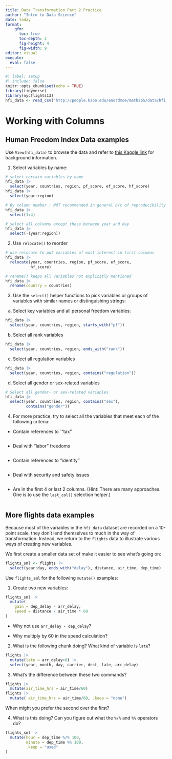```yaml
---
title: Data Transformation Part 2 Practice
author: "Intro to Data Science"
date: today
format: 
    gfm: 
      toc: true
      toc-depth: 2
      fig-height: 4
      fig-width: 9
editor: visual
execute: 
  eval: false
---
```


```r
#| label: setup
#| include: false
knitr::opts_chunk$set(echo = TRUE)
library(tidyverse)
library(nycflights13)
hfi_data <- read_csv("http://people.kzoo.edu/enordmoe/math265/data/hfi_cc_2022.csv")
```

# Working with Columns

## Human Freedom Index Data examples

Use `View(hfi_data)` to browse the data and refer to [this Kaggle link](https://www.kaggle.com/gsutters/the-human-freedom-index) for background information.

1)  Select variables by name:

```r
# select certain variables by name
hfi_data |> 
  select(year, countries, region, pf_score, ef_score, hf_score)
hfi_data |> 
  select(year:region)

# By column number : NOT recommended in general b/c of reproducibility problems
hfi_data |> 
  select(1:4)

# select all columns except those between year and day
hfi_data |> 
  select(-(year:region))
```

2)  Use `relocate()` to reorder

```r
# use relocate to put variables of most interest in first columns
hfi_data |> 
  relocate(year, countries, region, pf_score, ef_score,
           hf_score)

# rename() keeps all variables not explicitly mentioned 
hfi_data |> 
  rename(country = countries)
```

3)  Use the `select()` helper functions to pick variables or groups of variables with similar names or distinguishing strings:

<!-- -->

a)  Select key variables and all personal freedom variables:

```r
hfi_data |> 
  select(year, countries, region, starts_with("pf"))
```

b)  Select all rank variables

```r
hfi_data |> 
  select(year, countries, region, ends_with("rank"))
```

c)  Select all regulation variables

```r
hfi_data |> 
  select(year, countries, region, contains("regulation"))
```

d)  Select all gender or sex-related variables

```r
# Select all gender- or sex-related variables
hfi_data |> 
  select(year, countries, region, contains("sex"),
         contains("gender"))
```

4)  For more practice, try to select all the variables that meet each of the following criteria:

-   Contain references to \`"tax"\

```r

```

-   Deal with "labor" freedoms\

```r

```

-   Contain references to "identity"\

```r

```

-   Deal with security and safety issues

```r

```

-   Are in the first 4 or last 2 columns. (Hint: There are many approaches. One is to use the `last_col()` selection helper.)

```r

```

## More **flights** data examples

Because most of the variables in the `hfi_data` dataset are recorded on a 10-point scale, they don't lend themselves to much in the way of transformation. Instead, we return to the `flights` data to illustrate various ways of creating new variables.

We first create a smaller data set of make it easier to see what's going on:

```r
flights_sml <- flights |> 
  select(year:day, ends_with("delay"), distance, air_time, dep_time)
```

Use `flights_sml` for the following `mutate()` examples:

1)  Create two new variables:

```r
flights_sml |> 
  mutate(
    gain = dep_delay - arr_delay,
    speed = distance / air_time * 60
)
```

-   Why not use `arr_delay - dep_delay`?

-   Why multiply by 60 in the speed calculation?

2)  What is the following chunk doing? What kind of variable is `late`?

```r
flights |> 
  mutate(late = arr_delay>0) |> 
  select(year, month, day, carrier, dest, late, arr_delay)
```

3)  What's the difference between these two commands?

```r
flights |> 
  mutate(air_time_hrs = air_time/60)
flights |> 
  mutate( air_time_hrs = air_time/60, .keep = "none")
```

When might you prefer the second over the first?

4)  What is this doing? Can you figure out what the `%/%` and `%%` operators do?

```r
flights_sml |> 
  mutate(hour = dep_time %/% 100, 
         minute = dep_time %% 100,
         .keep = "used"
)
```
